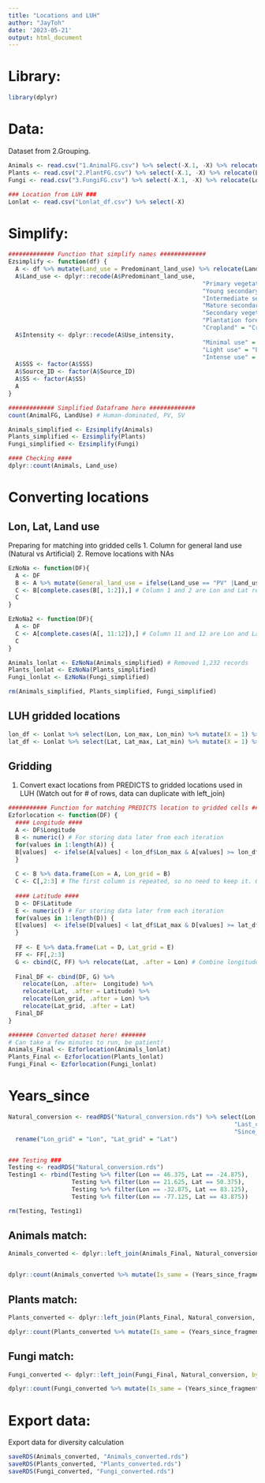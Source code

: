 ---
title: "Locations and LUH"
author: "JayToh"
date: '2023-05-21'
output: html_document
---

# Library:
```{r}
library(dplyr)
```

# Data:
Dataset from 2.Grouping. 
```{r}

Animals <- read.csv("1.AnimalFG.csv") %>% select(-X.1, -X) %>% relocate(Longitude, Latitude)
Plants <- read.csv("2.PlantFG.csv") %>% select(-X.1, -X) %>% relocate(Longitude, Latitude)
Fungi <- read.csv("3.FungiFG.csv") %>% select(-X.1, -X) %>% relocate(Longitude, Latitude)

### Location from LUH ###
Lonlat <- read.csv("Lonlat_df.csv") %>% select(-X)
```

# Simplify:
```{r}
############# Function that simplify names #############
Ezsimplify <- function(df) {
  A <- df %>% mutate(Land_use = Predominant_land_use) %>% relocate(Land_use, .after = Predominant_land_use) %>% relocate(Use_intensity, .after = Land_use) %>% mutate(Intensity = Use_intensity) %>% relocate(Intensity, .after = Use_intensity)
  A$Land_use <- dplyr::recode(A$Predominant_land_use,
                                                       "Primary vegetation" = "PV",
                                                       "Young secondary vegetation" = "SV",
                                                       "Intermediate secondary vegetation" = "SV",
                                                       "Mature secondary vegetation" = "SV",
                                                       "Secondary vegetation (indeterminate age)" = "SV",
                                                       "Plantation forest" = "Plantation",
                                                       "Cropland" = "Crop")
  A$Intensity <- dplyr::recode(A$Use_intensity,
                                                       "Minimal use" = "Minimal",
                                                       "Light use" = "Light",
                                                       "Intense use" = "Intense")
  A$SSS <- factor(A$SSS)
  A$Source_ID <- factor(A$Source_ID)
  A$SS <- factor(A$SS)
  A
}

############# Simplified Dataframe here #############
count(AnimalFG, LandUse) # Human-dominated, PV, SV

Animals_simplified <- Ezsimplify(Animals)
Plants_simplified <- Ezsimplify(Plants)  
Fungi_simplified <- Ezsimplify(Fungi) 

#### Checking ####
dplyr::count(Animals, Land_use)
```

# Converting locations
## Lon, Lat, Land use
Preparing for matching into gridded cells
1. Column for general land use (Natural vs Artificial)
2. Remove locations with NAs
```{r}
EzNoNa <- function(DF){
  A <- DF
  B <- A %>% mutate(General_land_use = ifelse(Land_use == "PV" |Land_use == "SV", "Natural", "Artificial")) %>% relocate(General_land_use, .after = Land_use)
  C <- B[complete.cases(B[, 1:2]),] # Column 1 and 2 are Lon and Lat respectfully
  C
}

EzNoNa2 <- function(DF){
  A <- DF
  C <- A[complete.cases(A[, 11:12]),] # Column 11 and 12 are Lon and Lat respectfully
  C
}

Animals_lonlat <- EzNoNa(Animals_simplified) # Removed 1,232 records
Plants_lonlat <- EzNoNa(Plants_simplified)
Fungi_lonlat <- EzNoNa(Fungi_simplified)

rm(Animals_simplified, Plants_simplified, Fungi_simplified)
```

## LUH gridded locations 
```{r}
lon_df <- Lonlat %>% select(Lon, Lon_max, Lon_min) %>% mutate(X = 1) %>% group_by(Lon, Lon_max, Lon_min) %>% summarise(Y = sum(X)) %>% select(-Y) # should have 1440. YES!
lat_df <- Lonlat %>% select(Lat, Lat_max, Lat_min) %>% mutate(X = 1) %>% group_by(Lat, Lat_max, Lat_min) %>% summarise(Y = sum(X)) %>% select(-Y) # should have 720. YES!
```

## Gridding 
1. Convert exact locations from PREDICTS to gridded locations used in LUH (Watch out for # of rows, data can duplicate with left_join)
```{r}
########### Function for matching PREDICTS location to gridded cells ###########
Ezforlocation <- function(DF) {
  #### Longitude ####
  A <- DF$Longitude
  B <- numeric() # For storing data later from each iteration
  for(values in 1:length(A)) {
  B[values]  <- ifelse(A[values] < lon_df$Lon_max & A[values] >= lon_df$Lon_min, lon_df$Lon, NA) %>% na.omit() %>% as.numeric()
  }
  
  C <- B %>% data.frame(Lon = A, Lon_grid = B)
  C <- C[,2:3] # The first column is repeated, so no need to keep it. Only the second and third column have the original longitude and grid longitude respectfully
  
  #### Latitude ####
  D <- DF$Latitude
  E <- numeric() # For storing data later from each iteration
  for(values in 1:length(D)) {
  E[values]  <- ifelse(D[values] < lat_df$Lat_max & D[values] >= lat_df$Lat_min, lat_df$Lat, NA) %>% na.omit() %>% as.numeric()
  }
  
  FF <- E %>% data.frame(Lat = D, Lat_grid = E)
  FF <- FF[,2:3]
  G <- cbind(C, FF) %>% relocate(Lat, .after = Lon) # Combine longitude and latitude together into one data frame
  
  Final_DF <- cbind(DF, G) %>% 
    relocate(Lon, .after=  Longitude) %>% 
    relocate(Lat, .after = Latitude) %>% 
    relocate(Lon_grid, .after = Lon) %>% 
    relocate(Lat_grid, .after = Lat)
  Final_DF
}

####### Converted dataset here! #######
# Can take a few minutes to run, be patient!
Animals_Final <- Ezforlocation(Animals_lonlat)
Plants_Final <- Ezforlocation(Plants_lonlat)
Fungi_Final <- Ezforlocation(Fungi_lonlat)


```

# Years_since
```{r}
Natural_conversion <- readRDS("Natural_conversion.rds") %>% select(Lon, Lat, Last_conversion_forward, Since_conversion_forward, Last_conversion_backward, Since_conversion_backward) %>% rename("First_conversion" = "Last_conversion_forward",                                                                                                        "Since_first_conversion" = "Since_conversion_forward", 
                                                                "Last_conversion" = "Last_conversion_backward", 
                                                                "Since_Last_conversion" = "Since_conversion_backward") %>% 
  rename("Lon_grid" = "Lon", "Lat_grid" = "Lat")


### Testing ###
Testing <- readRDS("Natural_conversion.rds")
Testing1 <- rbind(Testing %>% filter(Lon == 46.375, Lat == -24.875),
                  Testing %>% filter(Lon == 21.625, Lat == 50.375),
                  Testing %>% filter(Lon == -32.875, Lat == 83.125),
                  Testing %>% filter(Lon == -77.125, Lat == 43.875))

rm(Testing, Testing1)
```

## Animals match:
```{r}
Animals_converted <- dplyr::left_join(Animals_Final, Natural_conversion, by = c("Lon_grid", "Lat_grid")) %>% relocate(First_conversion, Since_first_conversion, Last_conversion, Since_Last_conversion, .after = Years_since_fragmentation_or_conversion)


dplyr::count(Animals_converted %>% mutate(Is_same = (Years_since_fragmentation_or_conversion == Since_Last_conversion)), Is_same)


```

## Plants match:
```{r}
Plants_converted <- dplyr::left_join(Plants_Final, Natural_conversion, by = c("Lon_grid", "Lat_grid")) %>% relocate(First_conversion, Since_first_conversion, Last_conversion, Since_Last_conversion, .after = Years_since_fragmentation_or_conversion)

dplyr::count(Plants_converted %>% mutate(Is_same = (Years_since_fragmentation_or_conversion == Since_Last_conversion)), Is_same)
```

## Fungi match:
```{r}
Fungi_converted <- dplyr::left_join(Fungi_Final, Natural_conversion, by = c("Lon_grid", "Lat_grid")) %>% relocate(First_conversion, Since_first_conversion, Last_conversion, Since_Last_conversion, .after = Years_since_fragmentation_or_conversion)

dplyr::count(Fungi_converted %>% mutate(Is_same = (Years_since_fragmentation_or_conversion == Since_Last_conversion)), Is_same)
```

# Export data:
Export data for diversity calculation
```{r}
saveRDS(Animals_converted, "Animals_converted.rds")
saveRDS(Plants_converted, "Plants_converted.rds")
saveRDS(Fungi_converted, "Fungi_converted.rds")
```



